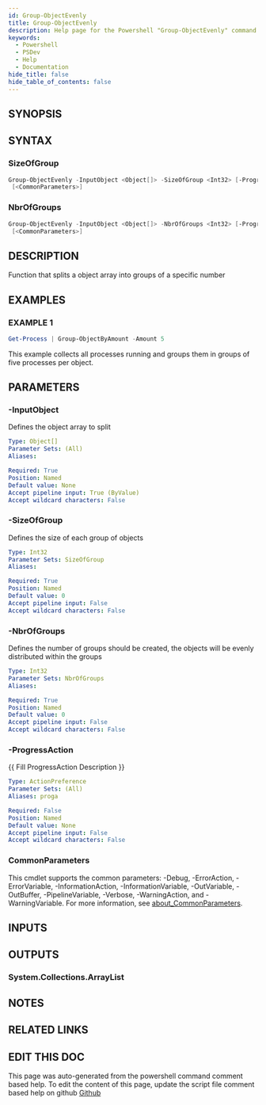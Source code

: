 ```yaml
---
id: Group-ObjectEvenly
title: Group-ObjectEvenly
description: Help page for the Powershell "Group-ObjectEvenly" command
keywords:
  - Powershell
  - PSDev
  - Help
  - Documentation
hide_title: false
hide_table_of_contents: false
---
```


## SYNOPSIS

## SYNTAX

### SizeOfGroup

```powershell
Group-ObjectEvenly -InputObject <Object[]> -SizeOfGroup <Int32> [-ProgressAction <ActionPreference>]
 [<CommonParameters>]
```

### NbrOfGroups

```powershell
Group-ObjectEvenly -InputObject <Object[]> -NbrOfGroups <Int32> [-ProgressAction <ActionPreference>]
 [<CommonParameters>]
```

## DESCRIPTION

Function that splits a object array into groups of a specific number

## EXAMPLES

### EXAMPLE 1

```powershell
Get-Process | Group-ObjectByAmount -Amount 5
```

This example collects all processes running and groups them in groups of five processes per object.

## PARAMETERS

### -InputObject

Defines the object array to split

```yaml
Type: Object[]
Parameter Sets: (All)
Aliases:

Required: True
Position: Named
Default value: None
Accept pipeline input: True (ByValue)
Accept wildcard characters: False
```

### -SizeOfGroup

Defines the size of each group of objects

```yaml
Type: Int32
Parameter Sets: SizeOfGroup
Aliases:

Required: True
Position: Named
Default value: 0
Accept pipeline input: False
Accept wildcard characters: False
```

### -NbrOfGroups

Defines the number of groups should be created, the objects will be evenly distributed within the groups

```yaml
Type: Int32
Parameter Sets: NbrOfGroups
Aliases:

Required: True
Position: Named
Default value: 0
Accept pipeline input: False
Accept wildcard characters: False
```

### -ProgressAction

\{\{ Fill ProgressAction Description \}\}

```yaml
Type: ActionPreference
Parameter Sets: (All)
Aliases: proga

Required: False
Position: Named
Default value: None
Accept pipeline input: False
Accept wildcard characters: False
```

### CommonParameters

This cmdlet supports the common parameters: -Debug, -ErrorAction, -ErrorVariable, -InformationAction, -InformationVariable, -OutVariable, -OutBuffer, -PipelineVariable, -Verbose, -WarningAction, and -WarningVariable. For more information, see [about_CommonParameters](http://go.microsoft.com/fwlink/?LinkID=113216).

## INPUTS

## OUTPUTS

### System.Collections.ArrayList

## NOTES

## RELATED LINKS

## EDIT THIS DOC 

This page was auto-generated from the powershell command comment based help. To edit the content of this page, update the script file comment based help on github [Github](https://github.com/hanpq/PSDev)
